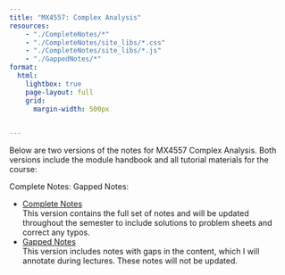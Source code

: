 ```yaml
---
title: "MX4557: Complex Analysis"
resources:
    - "./CompleteNotes/*"
    - "./CompleteNotes/site_libs/*.css"
    - "./CompleteNotes/site_libs/*.js"
    - "./GappedNotes/*"
format: 
  html:
    lightbox: true
    page-layout: full
    grid: 
      margin-width: 500px

    
---
```


Below are two versions of the notes for MX4557 Complex Analysis. Both versions include the module handbook and all tutorial materials for the course:

Complete Notes: 
Gapped Notes: 


+   [Complete Notes](./CompleteNotes/index.html) <br>
    This version contains the full set of notes and will be updated throughout the semester to include solutions to problem sheets and correct any typos.
+   [Gapped Notes](./GappedNotes/index.html)
    <br> This version includes notes with gaps in the content, which I will annotate during lectures. These notes will not be updated.
